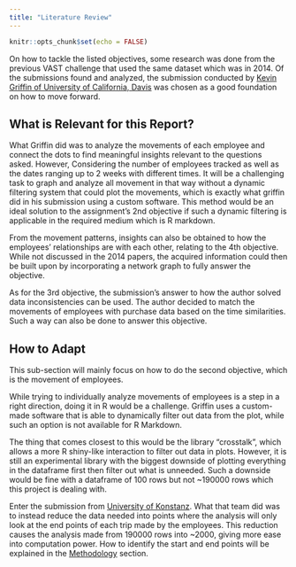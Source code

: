 ```yaml
---
title: "Literature Review"
---
```


```r
knitr::opts_chunk$set(echo = FALSE)
```

<p>
On how to tackle the listed objectives, some research was done from the previous VAST challenge that used the same dataset which was in 2014. Of the submissions found and analyzed, the submission conducted by [Kevin Griffin of University of California, Davis](https://www.cs.umd.edu/hcil/varepository/VAST%20Challenge%202014/challenges/MC2%20-%20Patterns%20of%20Life%20Analysis/entries/University%20of%20California,%20Davis/ "VAST Challenge Repository") was chosen as a good foundation on how to move forward.
</p>

<h2> What is Relevant for this Report? </h2>

<p>
What Griffin did was to analyze the movements of each employee and connect the dots to find meaningful insights relevant to the questions asked. However, Considering the number of employees tracked as well as the dates ranging up to 2 weeks with different times. It will be a challenging task to graph and analyze all movement in that way without a dynamic filtering system that could plot the movements, which is exactly what griffin did in his submission using a custom software. This method would be an ideal solution to the assignment’s 2nd objective if such a dynamic filtering is applicable in the required medium which is R markdown.
</p>

<p>
From the movement patterns, insights can also be obtained to how the employees’ relationships are with each other, relating to the 4th objective. While not discussed in the 2014 papers, the acquired information could then be built upon by incorporating a network graph to fully answer the objective.
</p>

<p>
As for the 3rd objective, the submission’s answer to how the author solved data inconsistencies can be used. The author decided to match the movements of employees with purchase data based on the time similarities. Such a way can also be done to answer this objective.
</p>

<h2> How to Adapt </h2>

<p>
This sub-section will mainly focus on how to do the second objective, which is the movement of employees.
</p>

<p>
While trying to individually analyze movements of employees is a step in a right direction, doing it in R would be a challenge. Griffin uses a custom-made software that is able to dynamically filter out data from the plot, while such an option is not available for R Markdown.
</p>

<p>
The thing that comes closest to this would be the library "crosstalk", which allows a more R shiny-like interaction to filter out data in plots. However, it is still an experimental library with the biggest downside of plotting everything in the dataframe first then filter out what is unneeded. Such a downside would be fine with a dataframe of 100 rows but not ~190000 rows which this project is dealing with.
</p>

<p>
Enter the submission from [University of Konstanz](https://www.youtube.com/watch?v=THLB7JKYThM&t=96s "YouTube"). What that team did was to instead reduce the data needed into points where the analysis will only look at the end points of each trip made by the employees. This reduction causes the analysis made from 190000 rows into ~2000, giving more ease into computation power. How to identify the start and end points will be explained in the [Methodology]() section.
</p>
